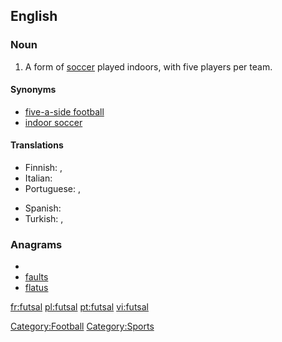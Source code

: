 ==English==
{{wikipedia}}

===Noun===
{{en-noun|-}}

# A form of [[soccer]] played indoors, with five players per team.

====Synonyms====
*[[five-a-side football]]
*[[indoor soccer]]

====Translations====
{{trans-top|form of soccer}}
* Finnish: {{t-|fi|salijalkapallo}},  {{t-|fi|futsal}}
*Italian: {{t-|it|calcetto|m}}
* Portuguese: {{t+|pt|futsal}},  {{t|pt|futebol de salão}}
{{trans-mid}}
*Spanish: {{t-|es|fútbol sala}}
* Turkish: {{t|tr|futsal}}, {{t|tr|salon futbolu}}
{{trans-bottom}}

===Anagrams===
* {{alphagram|aflstu}}
* [[faults#English|faults]]
* [[flatus#English|flatus]]

[[Category:Football]]
[[Category:Sports]]

[[fr:futsal]]
[[pl:futsal]]
[[pt:futsal]]
[[vi:futsal]]
